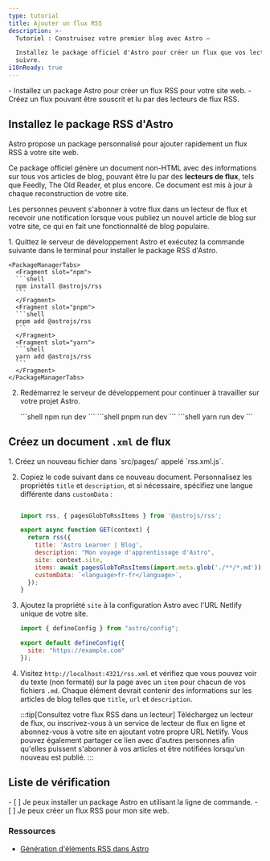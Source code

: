 ```yaml
---
type: tutorial
title: Ajouter un flux RSS
description: >-
  Tutoriel : Construisez votre premier blog avec Astro —

  Installez le package officiel d'Astro pour créer un flux que vos lecteurs peuvent
  suivre.
i18nReady: true
---
```


<PreCheck>
  - Installez un package Astro pour créer un flux RSS pour votre site web.
  - Créez un flux pouvant être souscrit et lu par des lecteurs de flux RSS.
</PreCheck>

## Installez le package RSS d'Astro

Astro propose un package personnalisé pour ajouter rapidement un flux RSS à votre site web.

Ce package officiel génère un document non-HTML avec des informations sur tous vos articles de blog, pouvant être lu par des **lecteurs de flux**, tels que Feedly, The Old Reader, et plus encore. Ce document est mis à jour à chaque reconstruction de votre site.

Les personnes peuvent s'abonner à votre flux dans un lecteur de flux et recevoir une notification lorsque vous publiez un nouvel article de blog sur votre site, ce qui en fait une fonctionnalité de blog populaire.

<Steps>
1. Quittez le serveur de développement Astro et exécutez la commande suivante dans le terminal pour installer le package RSS d'Astro.

    <PackageManagerTabs>
      <Fragment slot="npm">
      ```shell
      npm install @astrojs/rss
      ```
      </Fragment>
      <Fragment slot="pnpm">
      ```shell
      pnpm add @astrojs/rss
      ```
      </Fragment>
      <Fragment slot="yarn">
      ```shell
      yarn add @astrojs/rss
      ```
      </Fragment>
    </PackageManagerTabs>

2. Redémarrez le serveur de développement pour continuer à travailler sur votre projet Astro.

    <PackageManagerTabs>
      <Fragment slot="npm">
      ```shell
      npm run dev
      ```
      </Fragment>
      <Fragment slot="pnpm">
      ```shell
      pnpm run dev
      ```
      </Fragment>
      <Fragment slot="yarn">
      ```shell
      yarn run dev
      ```
      </Fragment>
    </PackageManagerTabs>
</Steps>

## Créez un document `.xml` de flux

<Steps>
1. Créez un nouveau fichier dans `src/pages/` appelé `rss.xml.js`.

2. Copiez le code suivant dans ce nouveau document. Personnalisez les propriétés `title` et `description`, et si nécessaire, spécifiez une langue différente dans `customData` :

    ```js title="src/pages/rss.xml.js"

    import rss, { pagesGlobToRssItems } from '@astrojs/rss';

    export async function GET(context) {
      return rss({
        title: 'Astro Learner | Blog',
        description: "Mon voyage d'apprentissage d'Astro",
        site: context.site,
        items: await pagesGlobToRssItems(import.meta.glob('./**/*.md')),
        customData: `<language>fr-fr</language>`,
      });
    }
    ```

3. Ajoutez la propriété `site` à la configuration Astro avec l'URL Netlify unique de votre site.

    ```js title="astro.config.mjs" ins={4}
    import { defineConfig } from "astro/config";

    export default defineConfig({
      site: "https://example.com"
    });
    ```

4. Visitez `http://localhost:4321/rss.xml` et vérifiez que vous pouvez voir du texte (non formaté) sur la page avec un `item` pour chacun de vos fichiers `.md`. Chaque élément devrait contenir des informations sur les articles de blog telles que `title`, `url` et `description`.

    :::tip[Consultez votre flux RSS dans un lecteur]
    Téléchargez un lecteur de flux, ou inscrivez-vous à un service de lecteur de flux en ligne et abonnez-vous à votre site en ajoutant votre propre URL Netlify. Vous pouvez également partager ce lien avec d'autres personnes afin qu'elles puissent s'abonner à vos articles et être notifiées lorsqu'un nouveau est publié.
    :::

</Steps>

<Box icon="check-list">

## Liste de vérification

<Checklist>
- [ ] Je peux installer un package Astro en utilisant la ligne de commande.
- [ ] Je peux créer un flux RSS pour mon site web.
</Checklist>
</Box>

### Ressources

- [Génération d'éléments RSS dans Astro](/fr/recipes/rss/#utilisation-des-importations-globales)
